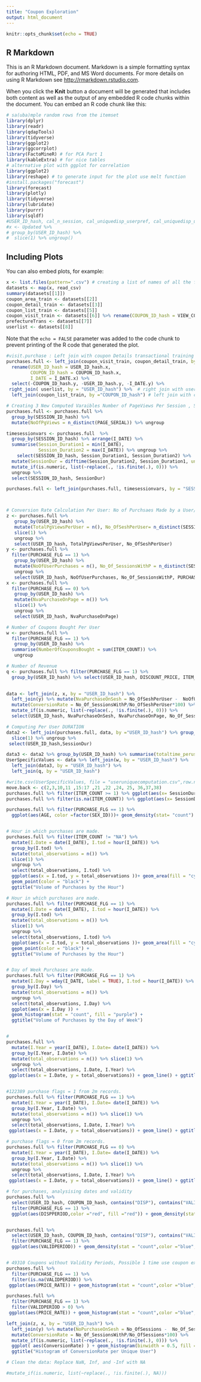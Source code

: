 ```yaml
---
title: "Coupon Exploration"
output: html_document
---
```


```r
knitr::opts_chunk$set(echo = TRUE)
```

## R Markdown

This is an R Markdown document. Markdown is a simple formatting syntax for authoring HTML, PDF, and MS Word documents. For more details on using R Markdown see <http://rmarkdown.rstudio.com>.

When you click the **Knit** button a document will be generated that includes both content as well as the output of any embedded R code chunks within the document. You can embed an R code chunk like this:

```r
# sa(uba)mple random rows from the itemset
library(dplyr)
library(readr)
library(qdapTools)
library(tidyverse)
library(ggplot2)
library(ggcorrplot)
library(FactoMineR) # for PCA Part 1 
library(kableExtra) # for nice tables
# alternative plot with ggplot for correlation 
library(ggplot2)
library(reshape) # to generate input for the plot use melt function
#install.packages("forecast")
library(forecast)
library(plotly)
library(tidyverse)
library(lubridate)
library(purrr)
library(sqldf)
#USER_ID_hash, cal_n_session, cal_uniquedisp_userpref, cal_uniquedisp_usersmallarea, cal_uniquedisp_userpref, cal_TotalPurchaseInstances,  cal_daysregtobuy
#x <- Updated %>% 
# group_by(USER_ID_hash) %>% 
#  slice(1) %>% ungroup()

```

## Including Plots

You can also embed plots, for example:

```r

x <- list.files(pattern=".csv") # creating a list of names of all the files you want to read.
datasets <- map(x, read_csv)
summary(datasets[[1]])
coupon_area_train <- datasets[[2]] 
coupon_detail_train <- datasets[[3]]
coupon_list_train <- datasets[[5]]
coupon_visit_train <- datasets[[6]] %>% rename(COUPON_ID_hash = VIEW_COUPON_ID_hash)
prefectureTrans <- datasets[[7]]
userlist <- datasets[[8]]

```

Note that the `echo = FALSE` parameter was added to the code chunk to prevent printing of the R code that generated the plot.
```r

#visit.purchase : Left join with coupon Details transactional training data.
purchases.full <- left_join(coupon_visit_train, coupon_detail_train, by = "PURCHASEID_hash") %>% 
  rename(USER_ID_hash = USER_ID_hash.x, 
         COUPON_ID_hash = COUPON_ID_hash.x,
         I_DATE = I_DATE.x) %>% 
  select(-COUPON_ID_hash.y, -USER_ID_hash.y, -I_DATE.y) %>% 
 right_join( userlist, by = "USER_ID_hash") %>%  # right join with user list trainset by USEID (CONFIRMED)
  left_join(coupon_list_train, by ="COUPON_ID_hash") # left join with coupon master list.

# Creating 3 New Computed Varaibles Number of PageViews Per Session , SessionDuration in Minutes
purchases.full <- purchases.full %>%
  group_by(SESSION_ID_hash) %>% 
  mutate(NoOfPgViews = n_distinct(PAGE_SERIAL)) %>% ungroup

timesessionvars <- purchases.full  %>% 
  group_by(SESSION_ID_hash) %>% arrange(I_DATE) %>%
  summarise(Session_Duration1 = min(I_DATE), 
            Session_Duration2 = max(I_DATE)) %>% ungroup %>%
    select(SESSION_ID_hash, Session_Duration1, Session_Duration2) %>% 
  mutate(SessionDur = difftime(Session_Duration2, Session_Duration1, units = 'mins')) %>% 
  mutate_if(is.numeric, list(~replace(., !is.finite(.), 0))) %>% 
  ungroup %>% 
  select(SESSION_ID_hash, SessionDur) 

purchases.full <- left_join(purchases.full, timesessionvars, by = "SESSION_ID_hash") 



# Conversion Rate Calculation Per User: No of Purchsaes Made by a User/ No of Visits made by a User.
z <- purchases.full %>% 
   group_by(USER_ID_hash) %>%
   mutate(TotalPgViewsPerUser = n(), No_OfSeshPerUser= n_distinct(SESSION_ID_hash)) %>% 
   slice(1) %>% 
   ungroup %>%
   select(USER_ID_hash, TotalPgViewsPerUser, No_OfSeshPerUser)
y <- purchases.full %>% 
  filter(PURCHASE_FLG == 1) %>%
   group_by(USER_ID_hash) %>% 
   mutate(NoOfUserPurchases = n(), No_Of_SessionsWithP = n_distinct(SESSION_ID_hash)) %>% slice(1) %>%
   ungroup %>%
   select(USER_ID_hash, NoOfUserPurchases, No_Of_SessionsWithP, PURCHASE_FLG)
x <- purchases.full %>% 
  filter(PURCHASE_FLG == 0) %>%
   group_by(USER_ID_hash) %>% 
   mutate(NvaPurchaseOnPage = n()) %>% 
   slice(1) %>% 
   ungroup %>%
   select(USER_ID_hash, NvaPurchaseOnPage)

# Number of Coupons Bought Per User
w <- purchases.full %>% 
  filter(PURCHASE_FLG == 1) %>%
   group_by(USER_ID_hash) %>% 
  summarise(NumberOfCouponsBought = sum(ITEM_COUNT)) %>% 
   ungroup 

# Number of Revenue
q <- purchases.full %>% filter(PURCHASE_FLG == 1) %>%
  group_by(USER_ID_hash) %>% select(USER_ID_hash, DISCOUNT_PRICE, ITEM_COUNT) %>% mutate(RevEarned = DISCOUNT_PRICE * ITEM_COUNT) %>% summarise(RevenuePerUser = sum(RevEarned))
  

data <- left_join(z, x, by = "USER_ID_hash") %>% 
  left_join(y) %>% mutate(NvaPurchaseOnSesh = No_OfSeshPerUser -  NoOfUserPurchases) %>%
  mutate(ConversionRate = No_Of_SessionsWithP/No_OfSeshPerUser*100) %>% 
  mutate_if(is.numeric, list(~replace(., !is.finite(.), 0))) %>% 
  select(USER_ID_hash, NvaPurchaseOnSesh, NvaPurchaseOnPage, No_Of_SessionsWithP, No_OfSeshPerUser, ConversionRate, TotalPgViewsPerUser)

# Computing Per User DURATION
data2 <- left_join(purchases.full, data, by ="USER_ID_hash") %>% group_by(USER_ID_hash, SESSION_ID_hash) %>% 
  slice(1) %>% ungroup %>%
 select(USER_ID_hash,SessionDur) 

data3 <- data2 %>% group_by(USER_ID_hash) %>% summarise(totaltime_peruser = sum(SessionDur))
UserSpecificValues <- data %>% left_join(w, by = "USER_ID_hash") %>% 
  left_join(data3, by = "USER_ID_hash") %>% 
  left_join(q, by = "USER_ID_hash")

#write.csv(UserSpecificValues, file = "useruniquecomputation.csv",row.names = F)
move.back <- c(2,3,10,11 ,15:17 ,21 ,22 ,24, 25, 36,37,38)
purchases.full %>% filter(ITEM_COUNT >= 1) %>% ggplot(aes(x= SessionDur)) + geom_boxplot() 
purchases.full %>% filter(is.na(ITEM_COUNT)) %>% ggplot(aes(x= SessionDur)) + geom_boxplot()
```


```r

purchases.full %>% filter(PURCHASE_FLG == 1) %>% 
  ggplot(aes(AGE, color =factor(SEX_ID)))+ geom_density(stat= "count") + ggtitle("Density Plot of Age between Males and Females")


# Hour in which purchases are made.
purchases.full %>% filter(ITEM_COUNT != "NA") %>% 
  mutate(I.Date = date(I_DATE), I.tod = hour(I_DATE)) %>% 
  group_by(I.tod) %>%
  mutate(total_observations = n()) %>%
  slice(1) %>% 
  ungroup %>% 
  select(total_observations, I.tod) %>% 
  ggplot(aes(x = I.tod, y = total_observations ))+ geom_area(fill = "cyan") +
  geom_point(color = "black") +
  ggtitle("Volume of Purchases by the Hour")

# Hour in which purchases are made.
purchases.full %>% filter(PURCHASE_FLG == 1) %>% 
  mutate(I.Date = date(I_DATE), I.tod = hour(I_DATE)) %>% 
  group_by(I.tod) %>%
  mutate(total_observations = n()) %>%
  slice(1) %>% 
  ungroup %>% 
  select(total_observations, I.tod) %>% 
  ggplot(aes(x = I.tod, y = total_observations ))+ geom_area(fill = "cyan") +
  geom_point(color = "black") +
  ggtitle("Volume of Purchases by the Hour")


# Day of Week Purchases are made.
purchases.full %>% filter(PURCHASE_FLG == 1) %>% 
  mutate(I.Day = wday(I_DATE, label = TRUE), I.tod = hour(I_DATE)) %>% 
  group_by(I.Day) %>%
  mutate(total_observations = n()) %>%
  ungroup %>% 
  select(total_observations, I.Day) %>% 
  ggplot(aes(x = I.Day )) + 
  geom_histogram(stat = "count", fill = "purple") +
  ggtitle("Volume of Purchases by the Day of Week") 


# 
purchases.full %>%
  mutate(I.Year = year(I_DATE), I.Date= date(I_DATE)) %>% 
  group_by(I.Year, I.Date) %>%
  mutate(total_observations = n()) %>% slice(1) %>%
  ungroup %>% 
  select(total_observations, I.Date, I.Year) %>%
 ggplot(aes(x = I.Date, y = total_observations)) + geom_line() + ggtitle("Volume of Purchases by the Day of the Week") 


#122389 purchase flags = 1 from 2m records.
purchases.full %>% filter(PURCHASE_FLG == 1) %>% 
  mutate(I.Year = year(I_DATE), I.Date= date(I_DATE)) %>% 
  group_by(I.Year, I.Date) %>%
  mutate(total_observations = n()) %>% slice(1) %>%
  ungroup %>% 
  select(total_observations, I.Date, I.Year) %>%
 ggplot(aes(x = I.Date, y = total_observations)) + geom_line() + ggtitle("Volume of Purchases per Day (PURCHASE_FLG = 1)") 

# purchase flags = 0 from 2m records.
purchases.full %>% filter(PURCHASE_FLG == 0) %>% 
  mutate(I.Year = year(I_DATE), I.Date= date(I_DATE)) %>% 
  group_by(I.Year, I.Date) %>%
  mutate(total_observations = n()) %>% slice(1) %>%
  ungroup %>% 
  select(total_observations, I.Date, I.Year) %>%
 ggplot(aes(x = I.Date, y = total_observations)) + geom_line() + ggtitle("Volume of NonPurchases per Day (PURCHASE_FLG = 0)") 

# for purchases, analysising dates and validity 
purchases.full %>% 
  select(USER_ID_hash, COUPON_ID_hash, contains("DISP"), contains("VALID"), contains("DATE"),PURCHASE_FLG) %>%
  filter(PURCHASE_FLG == 1) %>%
  ggplot(aes(DISPPERIOD,color ="red", fill ="red")) + geom_density(stat = "count", color ="blue", fill = "blue") + ggtitle("Display Period of Purchased Coupons (Days)")


purchases.full %>% 
  select(USER_ID_hash, COUPON_ID_hash, contains("DISP"), contains("VALID"), contains("DATE"),PURCHASE_FLG) %>%
  filter(PURCHASE_FLG == 1) %>%
  ggplot(aes(VALIDPERIOD)) + geom_density(stat = "count",color ="blue", fill = "blue") + ggtitle("Validity Period of Purchased Coupons (Days)")


# 49310 Coupons without Validity Periods, Possible 1 time use coupon exists
purchases.full %>% 
  filter(PURCHASE_FLG == 1) %>%
  filter(is.na(VALIDPERIOD)) %>% 
 ggplot(aes(PRICE_RATE)) + geom_histogram(stat = "count",color ="blue", fill = "blue") + ggtitle("Discount Rate Distribution for Coupons with No Valid periods")

purchases.full %>% 
  filter(PURCHASE_FLG == 1) %>%
  filter(VALIDPERIOD > 0) %>% 
 ggplot(aes(PRICE_RATE)) + geom_histogram(stat = "count",color ="blue", fill = "blue") + ggtitle("Discount Rate Distribution for Coupons with Valid periods")

left_join(z, x, by = "USER_ID_hash") %>% 
  left_join(y) %>% mutate(NoPurchaseOnSesh = No_OfSessions -  No_Of_SessionsWithP) %>%
  mutate(ConversionRate = No_Of_SessionsWithP/No_OfSessions*100) %>% 
  mutate_if(is.numeric, list(~replace(., !is.finite(.), 0))) %>%  
  ggplot( aes(ConversionRate) ) + geom_histogram(binwidth = 0.5, fill = "orange") +
  ggtitle("Histogram of ConversionRate per Unique User")

# Clean the data: Replace NaN, Inf, and -Inf with NA

#mutate_if(is.numeric, list(~replace(., !is.finite(.), NA)))

```